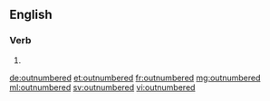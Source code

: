 ==English==

===Verb===
{{head|en|verb form}}

# {{en-past of|outnumber}}

[[de:outnumbered]]
[[et:outnumbered]]
[[fr:outnumbered]]
[[mg:outnumbered]]
[[ml:outnumbered]]
[[sv:outnumbered]]
[[vi:outnumbered]]